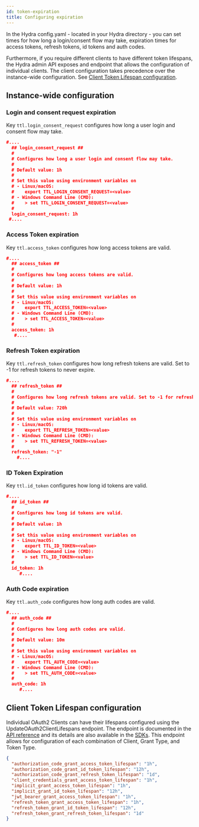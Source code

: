```yaml
---
id: token-expiration
title: Configuring expiration
---
```


In the Hydra config.yaml - located in your Hydra directory - you can set times for how long a login/consent flow may take,
expiration times for access tokens, refresh tokens, id tokens and auth codes.

Furthermore, if you require different clients to have different token lifespans, the Hydra admin API exposes and endpoint that
allows the configuration of individual clients. The client configuration takes precedence over the instance-wide configuration.
See [Client Token Lifespan configuration](#client-token-lifespan-configuration).

## Instance-wide configuration

### Login and consent request expiration

Key `ttl.login_consent_request` configures how long a user login and consent flow may take.

```json title="path/to/hydra/config.yaml"
#....
  ## login_consent_request ##
  #
  # Configures how long a user login and consent flow may take.
  #
  # Default value: 1h
  #
  # Set this value using environment variables on
  # - Linux/macOS:
  #    export TTL_LOGIN_CONSENT_REQUEST=<value>
  # - Windows Command Line (CMD):
  #    > set TTL_LOGIN_CONSENT_REQUEST=<value>
  #
  login_consent_request: 1h
 #....
```

### Access Token expiration

Key `ttl.access_token` configures how long access tokens are valid.

```json title="path/to/hydra/config.yaml"
#....
  ## access_token ##
  #
  # Configures how long access tokens are valid.
  #
  # Default value: 1h
  #
  # Set this value using environment variables on
  # - Linux/macOS:
  #    export TTL_ACCESS_TOKEN=<value>
  # - Windows Command Line (CMD):
  #    > set TTL_ACCESS_TOKEN=<value>
  #
  access_token: 1h
   #....
```

### Refresh Token expiration

Key `ttl.refresh_token` configures how long refresh tokens are valid. Set to -1 for refresh tokens to never expire.

```json title="path/to/hydra/config.yaml"
#....
  ## refresh_token ##
  #
  # Configures how long refresh tokens are valid. Set to -1 for refresh tokens to never expire.
  #
  # Default value: 720h
  #
  # Set this value using environment variables on
  # - Linux/macOS:
  #    export TTL_REFRESH_TOKEN=<value>
  # - Windows Command Line (CMD):
  #    > set TTL_REFRESH_TOKEN=<value>
  #
  refresh_token: "-1"
    #....
```

### ID Token Expiration

Key `ttl.id_token` configures how long id tokens are valid.

```json title="path/to/hydra/config.yaml"
#....
  ## id_token ##
  #
  # Configures how long id tokens are valid.
  #
  # Default value: 1h
  #
  # Set this value using environment variables on
  # - Linux/macOS:
  #    export TTL_ID_TOKEN=<value>
  # - Windows Command Line (CMD):
  #    > set TTL_ID_TOKEN=<value>
  #
  id_token: 1h
     #....
```

### Auth Code expiration

Key `ttl.auth_code` configures how long auth codes are valid.

```json title="path/to/hydra/config.yaml"
#....
  ## auth_code ##
  #
  # Configures how long auth codes are valid.
  #
  # Default value: 10m
  #
  # Set this value using environment variables on
  # - Linux/macOS:
  #    export TTL_AUTH_CODE=<value>
  # - Windows Command Line (CMD):
  #    > set TTL_AUTH_CODE=<value>
  #
  auth_code: 1h
     #....
```

## Client Token Lifespan configuration

Individual OAuth2 Clients can have their lifespans configured using the UpdateOAuth2ClientLifespans endpoint. The endpoint is
documented in the [API reference](../reference/api#operation/UpdateOAuth2ClientLifespans) and its details are also available in
the [SDKs](../sdk). This endpoint allows for configuration of each combination of Client, Grant Type, and Token Type.

```json title=example-payload.json
{
  "authorization_code_grant_access_token_lifespan": "1h",
  "authorization_code_grant_id_token_lifespan": "12h",
  "authorization_code_grant_refresh_token_lifespan": "1d",
  "client_credentials_grant_access_token_lifespan": "1h",
  "implicit_grant_access_token_lifespan": "1h",
  "implicit_grant_id_token_lifespan": "12h",
  "jwt_bearer_grant_access_token_lifespan": "1h",
  "refresh_token_grant_access_token_lifespan": "1h",
  "refresh_token_grant_id_token_lifespan": "12h",
  "refresh_token_grant_refresh_token_lifespan": "1d"
}
```
